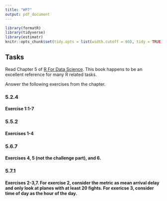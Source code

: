 ```yaml
---
title: "WP7"
output: pdf_document
---
```


```r
library(formatR)
library(tidyverse)
library(estimatr)
knitr::opts_chunk$set(tidy.opts = list(width.cutoff = 60), tidy = TRUE)
```

## Tasks 

Read Chapter 5 of [R For Data Science](https://r4ds.had.co.nz/transform.html). This book happens to be an excellent reference for many R related tasks. 

Answer the following exercises from the chapter. 

### 5.2.4

#### Exercise 1:1-7

### 5.5.2

#### Exercises 1-4

### 5.6.7 

#### Exercises 4, 5 (not the challenge part), and 6.

### 5.7.1 

#### Exercises 2-3,7. For exercise 2, consider the metric as mean arrival delay and only look at planes with at least 20 fights. For exericse 3, consider time of day as the hour of the day. 


